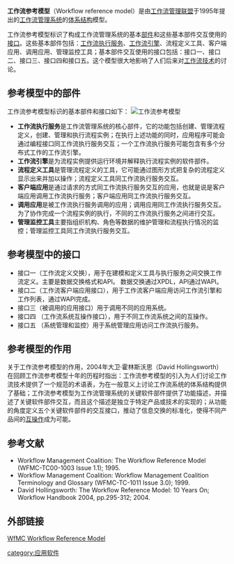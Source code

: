 '''工作流参考模型'''（Workflow reference model）是由[[工作流管理联盟|工作流管理联盟]]于1995年提出的[[工作流管理系统|工作流管理系统]]的[[体系结构|体系结构]]模型。

工作流参考模型标识了构成工作流管理系统的基本[[部件|部件]]和这些基本部件交互使用的[[接口|接口]]。这些基本部件包括：[[工作流执行服务|工作流执行服务]]、[[工作流引擎|工作流引擎]]、流程定义工具、客户端应用、调用应用、管理监控工具；基本部件交互使用的接口包括：接口一、接口二、接口三、接口四和接口五。这个模型很大地影响了人们后来对[[工作流技术|工作流技术]]的讨论。

==参考模型中的部件==
工作流参考模型标识的基本部件和接口如下：
[[File:Workflow_reference_model.png|工作流参考模型]]
*'''工作流执行服务'''是工作流管理系统的核心部件，它的功能包括创建、管理流程定义，创建、管理和执行流程实例；在执行上述功能的同时，应用程序可能会通过编程接口同工作流执行服务交互；一个工作流执行服务可能包含有多个分布式工作的工作流引擎。
*'''工作流引擎'''是为流程实例提供运行环境并解释执行流程实例的软件部件。
*'''流程定义工具'''是管理流程定义的工具，它可能通过图形方式把复杂的流程定义显示出来并加以操作；流程定义工具同工作流执行服务交互。
*'''客户端应用'''是通过请求的方式同工作流执行服务交互的应用，也就是说是客户端应用调用工作流执行服务；客户端应用同工作流执行服务交互。
*'''调用应用'''是被工作流执行服务调用的应用；调用应用同工作流执行服务交互。为了协作完成一个流程实例的执行，不同的工作流执行服务之间进行交互。
*'''管理监控工具'''主要指组织机构、角色等数据的维护管理和流程执行情况的监控；管理监控工具同工作流执行服务交互。

==参考模型中的接口==
*接口一（工作流定义交换），用于在建模和定义工具与执行服务之间交换工作流定义。主要是数据交换格式和API。 数据交换通过XPDL，API通过WAPI。
*接口二（工作流客户端应用接口），用于工作流客户端应用访问工作流引擎和工作列表，通过WAPI完成。
*接口三（被调用的应用接口）用于调用不同的应用系统。
*接口四 （工作流系统互操作接口），用于不同工作流系统之间的互操作。
*接口五 （系统管理和监控）用于系统管理应用访问工作流执行服务。

==参考模型的作用==
关于工作流参考模型的作用，2004年大卫·霍林斯沃思（David Hollingsworth）在回顾工作流参考模型十年的历程时指出：工作流参考模型的引入为人们讨论工作流技术提供了一个规范的术语表，为在一般意义上讨论工作流系统的体系结构提供了基础；工作流参考模型为工作流管理系统的关键软件部件提供了功能描述，并描述了关键软件部件交互，而且这个描述是独立于特定产品或技术的实现的；从功能的角度定义五个关键软件部件的交互接口，推动了信息交换的标准化，使得不同产品间的[[互操作|互操作]]成为可能。

==参考文献==
*Workflow Management Coalition: The Workflow Reference Model (WFMC-TC00-1003 Issue 1.1); 1995.
*Workflow Management Coalition: Workflow Management Coalition Terminology and Glossary (WFMC-TC-1011 Issue 3.0); 1999.
*David Hollingsworth: The Workflow Reference Model: 10 Years On; Workflow Handbook 2004, pp.295-312; 2004.

==外部链接==
[http://www.wfmc.org/standards/model.htm WfMC Workflow Reference Model] {{Wayback|url=http://www.wfmc.org/standards/model.htm |date=20210225034106 }}

[[category:应用软件|category:应用软件]]